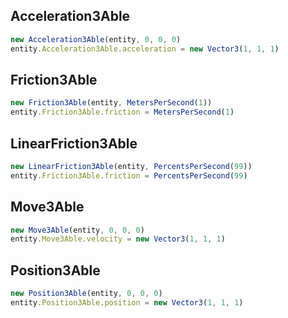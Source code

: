 
<Nav selected="ables" />

## Acceleration3Able
```typescript
new Acceleration3Able(entity, 0, 0, 0)
entity.Acceleration3Able.acceleration = new Vector3(1, 1, 1)
```

## Friction3Able
```typescript
new Friction3Able(entity, MetersPerSecond(1))
entity.Friction3Able.friction = MetersPerSecond(1)
```

## LinearFriction3Able
```typescript
new LinearFriction3Able(entity, PercentsPerSecond(99))
entity.Friction3Able.friction = PercentsPerSecond(99)
```


## Move3Able
```typescript
new Move3Able(entity, 0, 0, 0)
entity.Move3Able.velocity = new Vector3(1, 1, 1)
```

## Position3Able
```typescript
new Position3Able(entity, 0, 0, 0)
entity.Position3Able.position = new Vector3(1, 1, 1)
```
